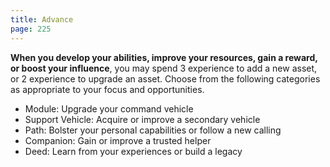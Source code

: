 ```yaml
---
title: Advance
page: 225
---
```


**When you develop your abilities, improve your resources, gain a reward, or boost your influence**, you may spend 3 experience to add a new asset, or 2 experience to upgrade an asset. Choose from the following categories as appropriate to your focus and opportunities.

- Module: Upgrade your command vehicle
- Support Vehicle: Acquire or improve a secondary vehicle
- Path: Bolster your personal capabilities or follow a new calling
- Companion: Gain or improve a trusted helper
- Deed: Learn from your experiences or build a legacy
